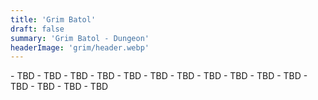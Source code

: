 ```yaml
---
title: 'Grim Batol'
draft: false
summary: 'Grim Batol - Dungeon'
headerImage: 'grim/header.webp'
---
```


<Checkbox id="Healer" name="Healer" />

<BossCard title="Trash" image="grim/trash.jpg">
- TBD 
- TBD 
- TBD
</BossCard>

<BossCard title="General Umbriss" image="grim/umbriss.jpg">
- TBD 
- TBD 
- TBD
</BossCard>

<BossCard title="Forgemaster Throngus" image="grim/throngus.jpg">
- TBD 
- TBD 
- TBD
</BossCard>

<BossCard title="Drahga Shadowburner" image="grim/drahga.jpg">
- TBD 
- TBD 
- TBD
</BossCard>

<BossCard title="Erudax, the Duke of Below" image="grim/erudax.jpg">
- TBD 
- TBD 
- TBD
</BossCard>